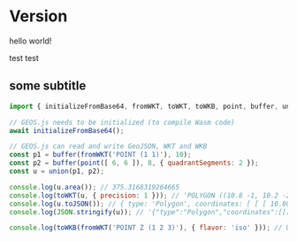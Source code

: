 # Version

hello world!

test test

## some subtitle

```javascript
import { initializeFromBase64, fromWKT, toWKT, toWKB, point, buffer, union } from 'geos.js';

// GEOS.js needs to be initialized (to compile Wasm code)
await initializeFromBase64();

// GEOS.js can read and write GeoJSON, WKT and WKB
const p1 = buffer(fromWKT('POINT (1 1)'), 10);
const p2 = buffer(point([ 6, 6 ]), 8, { quadrantSegments: 2 });
const u = union(p1, p2);

console.log(u.area()); // 375.3168319264665
console.log(toWKT(u, { precision: 1 })); // 'POLYGON ((10.8 -1, 10.2 -2.8, 9.3 -4.6, 8.1 -6.1, 6...
console.log(u.toJSON()); // { type: 'Polygon', coordinates: [ [ [ 10.807852804032304, -0.9509032...
console.log(JSON.stringify(u)); // '{"type":"Polygon","coordinates":[[[10.807852804032304,-0.950...

console.log(toWKB(fromWKT('POINT Z (1 2 3)'), { flavor: 'iso' })); // Uint8Array(29) [1,233,3,0,...
```
